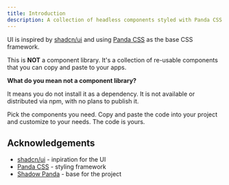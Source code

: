 ```yaml
---
title: Introduction
description: A collection of headless components styled with Panda CSS.
---
```


UI is inspired by [shadcn/ui](https://ui.shadcn.com/) and using [Panda CSS](https://panda-css.com/) as the base CSS framework.

This is **NOT** a component library. It's a collection of re-usable components that you can copy and paste to your apps.

**What do you mean not a component library?**

It means you do not install it as a dependency. It is not available or distributed via npm, with no plans to publish it.

Pick the components you need. Copy and paste the code into your project and customize to your needs. The code is yours.

## Acknowledgements

- [shadcn/ui](https://ui.shadcn.com/) - inpiration for the UI
- [Panda CSS](https://panda-css.com/) - styling framework
- [Shadow Panda](https://shadow-panda.dev/) - base for the project
